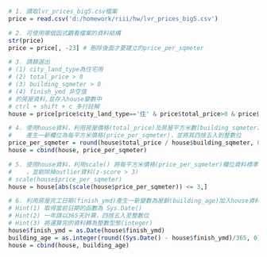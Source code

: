 ```r
# 1. 讀取lvr_prices_big5.csv檔案
price = read.csv('d:/homework/riii/hw/lvr_prices_big5.csv')
```

```r
# 2. 可使用哪個函式觀看檔案的資料結構
str(price)
price = price[, -23] # 刪除後面才要建立的price_per_sqmeter
```

```r
# 3. 請篩選出
# (1) city_land_type為住宅用
# (2) total_price > 0
# (3) building_sqmeter > 0
# (4) finish_ymd 非空值
# 的房屋資料,並存入house變數中
# ctrl + shift + c 多行註解
house = price[price$city_land_type=='住' & price$total_price>0 & price$building_sqmeter>0 & nchar(price$finish_ymd)>0, ]
```

```r
# 4. 使用house資料，利用房屋價格(total_price)及房屋平方米數(building_sqmeter)兩欄位，
#    產生一新欄位為每平方米價格(price_per_sqmeter)，並將其四捨五入到整數位
price_per_sqmeter = round(house$total_price / house$building_sqmeter, 0)
house = cbind(house, price_per_sqmeter)
```

```r
# 5. 使用house資料，利用scale() 將每平方米價格(price_per_sqmeter)欄位資料標準化
#    ，並剔除掉outlier資料(z-score > 3)
# scale(house$price_per_sqmeter)
house = house[abs(scale(house$price_per_sqmeter)) <= 3,]
```

```r
# 6. 利用房屋完工日期(finish_ymd)產生一新變數為屋齡(building_age)加入house資料中
# Hint(1) 取得當前日期的函數為 Sys.Date()
# Hint(2) 一年請以365天計算，四捨五入至整數位
# Hint(3) 將運算完的資料轉為整數型態(integer)
house$finish_ymd = as.Date(house$finish_ymd)
building_age = as.integer(round((Sys.Date() - house$finish_ymd)/365, 0))
house = cbind(house, building_age)
```

